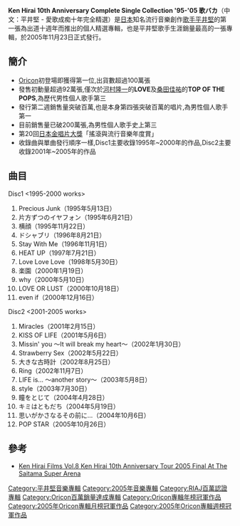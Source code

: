 {{Infobox album <!-- See Wikipedia:WikiProject_Albums -->
| name       = Ken Hirai 10th Anniversary Complete Single Collection '95-'05 歌バカ
| type       = [[專輯|專輯]]
| artist     = [[平井堅|平井堅]]
| cover      = 平井堅-愛歌成痴十年完全精選.jpg
<!-- 未知參數 | background = #CFDCE6 -->
| released   = 2005年11月23日
| genre      = J-POP/R&B
| label      = [[新力博德曼|新力博德曼]]
| producer   = 
| certification = 2 Million（[[日本唱片協會|日本唱片協會]]）
*第20回日本金唱片大賞
| chart_position = *週間最高排行第1位（[[Oricon公信榜|Oricon]]）
*2005年12月度月間排行第1位（[[Oricon公信榜|Oricon]]）
*2006年度上半年年間排行第1位（[[Oricon公信榜|Oricon]]）
*2006年度排行第1位（[[Oricon公信榜|Oricon]]）
| prev_title = [[SENTIMENTALovers|SENTIMENTALovers]]
| prev_year  = 2004
| next_title = [[FAKIN'_POP|FAKIN' POP]]
| next_year  = 2008
}}
'''Ken Hirai 10th Anniversary Complete Single Collection '95-'05 歌バカ'''（中文：平井堅 - 愛歌成痴十年完全精選）是[[日本|日本]]知名流行音樂創作[[歌手|歌手]][[平井堅|平井堅]]的第一張為出道十週年而推出的個人精選專輯，也是平井堅歌手生涯銷量最高的一張專輯，於2005年11月23日正式發行。
==簡介==
*[[Oricon|Oricon]]初登場即獲得第一位,出貨數超過100萬張
*發售初動量超過92萬張,僅次於[[河村隆一|河村隆一]]的'''LOVE'''及[[桑田佳祐|桑田佳祐]]的'''TOP OF THE POPS''',為歷代男性個人歌手第三
*發行第二週銷售量突破百萬,也是本身第四張突破百萬的唱片,為男性個人歌手第一
*目前銷售量已破200萬張,為男性個人歌手史上第三
*第20回[[日本金唱片大獎|日本金唱片大獎]]「搖滾與流行音樂年度賞」
*收錄曲與單曲發行順序一樣,Disc1主要收錄1995年~2000年的作品,Disc2主要收錄2001年~2005年的作品

==曲目==
Disc1 <1995-2000 works>
#Precious Junk（1995年5月13日）
#片方ずつのイヤフォン（1995年6月21日）
#横顔（1995年11月22日）
#ドシャブリ（1996年8月21日）
#Stay With Me（1996年11月1日）
#HEAT UP（1997年7月21日）
#Love Love Love（1998年5月30日）
#楽園（2000年1月19日）
#why（2000年5月10日）
#LOVE OR LUST（2000年10月18日）
#even if（2000年12月16日）
Disc2 <2001-2005 works>
#Miracles（2001年2月15日）
#KISS OF LIFE（2001年5月6日）
#Missin' you 〜It will break my heart〜（2002年1月30日）
#Strawberry Sex（2002年5月22日）
#大きな古時計（2002年8月25日）
#Ring（2002年11月7日）
#LIFE is... 〜another story〜（2003年5月8日）
#style（2003年7月30日）
#瞳をとじて（2004年4月28日）
#キミはともだち（2004年5月19日）
#思いがかさなるその前に…（2004年10月6日）
#POP STAR（2005年10月26日）

== 參考 ==
*[[Ken_Hirai_Films_Vol.8_Ken_Hirai_10th_Anniversary_Tour_2005_Final_At_The_Saitama_Super_Arena|Ken Hirai Films Vol.8 Ken Hirai 10th Anniversary Tour 2005 Final At The Saitama Super Arena]]

{{平井堅}}
{{Oricon專輯週榜冠軍 (2005年)|2005年12月5日}}
{{Oricon專輯月榜冠軍 (2000年代後期)|2005年12月}}
{{Oricon專輯年榜冠軍|2006年}}

{{DEFAULTSORT:Ken Hirai 10th Anniversary Complete Single Collection '95-'05 Uta Baka}}
[[Category:平井堅音樂專輯|Category:平井堅音樂專輯]]
[[Category:2005年音樂專輯|Category:2005年音樂專輯]]
[[Category:RIAJ百萬認證專輯|Category:RIAJ百萬認證專輯]]
[[Category:Oricon百萬銷量達成專輯|Category:Oricon百萬銷量達成專輯]]
[[Category:Oricon專輯年榜冠軍作品|Category:Oricon專輯年榜冠軍作品]]
[[Category:2005年Oricon專輯月榜冠軍作品|Category:2005年Oricon專輯月榜冠軍作品]]
[[Category:2005年Oricon專輯週榜冠軍作品|Category:2005年Oricon專輯週榜冠軍作品]]
